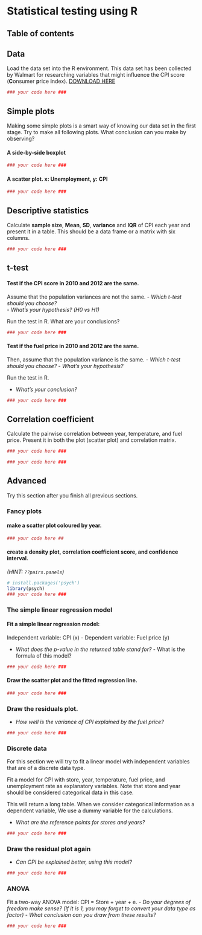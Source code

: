 # Statistical testing using R
## Table of contents

## Data
Load the data set into the R environment. This data set has been collected by Walmart for researching variables that might influence the CPI score (**C**onsumer **p**rice **i**ndex).
[DOWNLOAD HERE]()


```r
### your code here ###
```


## Simple plots
Making some simple plots is a smart way of knowing our data set in the first stage. Try to make all following plots. What conclusion can you make by observing?

#### A side-by-side boxplot
```r
### your code here ###
```


#### A scatter plot. x: Unemployment, y: CPI
```r
### your code here ###
```



## Descriptive statistics
Calculate **sample size**, **Mean**, **SD**, **variance** and **IQR** of CPI each year and present it in a table. This should be a data frame or a matrix with six columns.

```r
### your code here ###
```


## t-test
#### Test if the CPI score in 2010 and 2012 are the same.
Assume that the population variances are not the same. 
- _Which t-test should you choose?_  
- _What’s your hypothesis? (H0 vs H1)_  

Run the test in R. What are your conclusions?

```r
### your code here ###
```

#### Test if the fuel price in 2010 and 2012 are the same.
Then, assume that the population variance is the same.
- _Which t-test should you choose?_
- _What’s your hypothesis?_  

Run the test in R. 

- _What’s your conclusion?_  

```r
### your code here ###
```

## Correlation coefficient
Calculate the pairwise correlation between year, temperature, and fuel price. Present it in both the plot (scatter plot) and correlation matrix.

```r
### your code here ###
```


```r
### your code here ###
```


## Advanced
Try this section after you finish all previous sections.

### Fancy plots
#### make a scatter plot coloured by year.

```r
### your code here ##

```

#### create a density plot, correlation coefficient score, and confidence interval.
 _(HINT: ```??pairs.panels```)_

```r
# install.packages('psych')
library(psych)
### your code here ###

```


### The simple linear regression model

#### Fit a simple linear regression model:
Independent variable: CPI (x) - Dependent variable: Fuel price (y)

 - _What does the p-value in the returned table stand for?_ - What is the formula of this model?


```r
### your code here ###
```


#### Draw the scatter plot and the fitted regression line.

```r
### your code here ###
```

### Draw the residuals plot.
- _How well is the variance of CPI  explained by the fuel price?_

```r
### your code here ###
```



### Discrete data
For this section we will try to fit a linear model with independent variables that are of a discrete data type.

Fit a model for CPI with store, year, temperature, fuel price, and unemployment rate as explanatory variables. Note that store and year should be considered categorical data in this case.

This will return a long table. When we consider categorical information as a dependent variable, We use a dummy variable for the calculations.

- _What are the reference points for stores and years?_
```r
### your code here ###
```

### Draw the residual plot again
- _Can CPI be explained better, using this model?_

```r
### your code here ###
```


### ANOVA
Fit a two-way ANOVA model: CPI = Store + year + e. 
- _Do your degrees of freedom make sense? (If it is 1, you may forget to convert your data type as factor)_ 
- _What conclusion can you draw from these results?_

```r
### your code here ###
```
